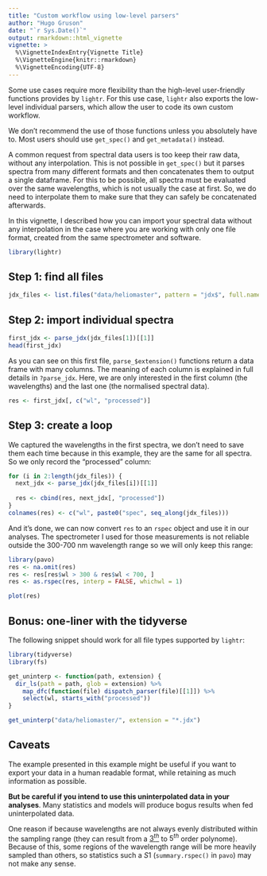 ```yaml
---
title: "Custom workflow using low-level parsers"
author: "Hugo Gruson"
date: "`r Sys.Date()`"
output: rmarkdown::html_vignette
vignette: >
  %\VignetteIndexEntry{Vignette Title}
  %\VignetteEngine{knitr::rmarkdown}
  %\VignetteEncoding{UTF-8}
---
```


Some use cases require more flexibility than the high-level user-friendly
functions provides by `lightr`. For this use case, `lightr` also exports the
low-level individual parsers, which allow the user to code its own custom
workflow.

We don't recommend the use of those functions unless you absolutely have to.
Most users should use `get_spec()` and `get_metadata()` instead.

A common request from spectral data users is too keep their raw data, without
any interpolation. This is not possible in `get_spec()` but it parses spectra
from many different formats and then concatenates them to output a single 
dataframe. For this to be possible, all spectra must be evaluated over the same
wavelengths, which is not usually the case at first. So, we do need to 
interpolate them to make sure that they can safely be concatenated afterwards.

In this vignette, I described how you can import your spectral data without any
interpolation in the case where you are working with only one file format,
created from the same spectrometer and software.

```r
library(lightr)
```

## Step 1: find all files

```r
jdx_files <- list.files("data/heliomaster", pattern = "jdx$", full.names = TRUE)
```

## Step 2: import individual spectra

```r
first_jdx <- parse_jdx(jdx_files[1])[[1]]
head(first_jdx)
```

As you can see on this first file, `parse_$extension()` functions return a
data frame with many columns. The meaning of each column is explained in full
details in `?parse_jdx`. Here, we are only interested in the first column (the
wavelengths) and the last one (the normalised spectral data).

```r
res <- first_jdx[, c("wl", "processed")]
```

## Step 3: create a loop

We captured the wavelengths in the first spectra, we don't need to save them 
each time because in this example, they are the same for all spectra. So we only
record the "processed" column:

```r
for (i in 2:length(jdx_files)) {
  next_jdx <- parse_jdx(jdx_files[i])[[1]]
  
  res <- cbind(res, next_jdx[, "processed"])
}
colnames(res) <- c("wl", paste0("spec", seq_along(jdx_files)))
```

And it's done, we can now convert `res` to an `rspec` object and use it in our
analyses. The spectrometer I used for those measurements is not reliable outside
the 300-700 nm wavelength range so we will only keep this range:


```r
library(pavo)
res <- na.omit(res)
res <- res[res$wl > 300 & res$wl < 700, ]
res <- as.rspec(res, interp = FALSE, whichwl = 1)

plot(res)
```

## Bonus: one-liner with the tidyverse

The following snippet should work for all file types supported by `lightr`:

```r
library(tidyverse)
library(fs)

get_uninterp <- function(path, extension) {
  dir_ls(path = path, glob = extension) %>%
    map_dfc(function(file) dispatch_parser(file)[[1]]) %>%
    select(wl, starts_with("processed"))
}

get_uninterp("data/heliomaster/", extension = "*.jdx")
```

## Caveats

The example presented in this example might be useful if you want to export your
data in a human readable format, while retaining as much information as 
possible.

**But be careful if you intend to use this uninterpolated data in your 
analyses**. Many statistics and models will produce bogus results when fed 
uninterpolated data.

One reason if because wavelengths are not always evenly distributed within the 
sampling range (they can result from a [$3^{th}$](https://oceanoptics.com/wp-content/uploads/Spectrometer-Wavelength-Calibration-Instructions.pdf)
to $5^{th}$ order polynome). Because of this, some regions of the wavelength
range will be more heavily sampled than others, so statistics such a $S1$ 
(`summary.rspec()` in `pavo`) may not make any sense.

